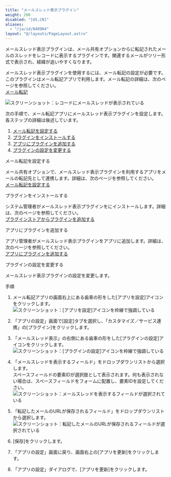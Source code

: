 ```yaml
---
title: "メールスレッド表示プラグイン"
weight: 200
disabled: "[US,CN]"
aliases:
  - "/ja/id/040904"
layout: "@/layouts/PageLayout.astro"
---
```




メールスレッド表示プラグインは、メール共有オプションから<Kintone />に転記されたメールのスレッドをレコードに表示するプラグインです。関連するメールがツリー形式で表示され、経緯が追いやすくなります。

メールスレッド表示プラグインを使用するには、メール転記の設定が必要です。このプラグインは<Kintone />メール転記アプリで利用します。メール転記の詳細は、次のページを参照してください。  
[メール転記](/k/ja/id/040925.html)

<Img src="/k/kintone/img-ja/m_threads_plugin_01.png" alt="スクリーンショット：レコードにメールスレッドが表示されている" />

次の手順で、<Kintone />メール転記アプリにメールスレッド表示プラグインを設定します。各ステップの詳細は後述しています。

<Listsummary>

1. [メール転記を設定する](#m_list_plugin_m_threads_plugin_10)
1. [プラグインをインストールする](#m_list_plugin_m_threads_plugin_20)
1. [アプリにプラグインを追加する](#m_list_plugin_m_threads_plugin_30)
1. [プラグインの設定を変更する](#m_list_plugin_m_threads_plugin_40)

</Listsummary>

<Heading id="m_list_plugin_m_threads_plugin_10">メール転記を設定する</Heading>

メール共有オプションで、メールスレッド表示プラグインを利用するアプリをメールの転記先として連携します。詳細は、次のページを参照してください。  
[メール転記を設定する](/k/ja/id/040926.html)

<Heading id="m_list_plugin_m_threads_plugin_20">プラグインをインストールする</Heading>

<Kintone />システム管理者がメールスレッド表示プラグインを<Kintone />にインストールします。詳細は、次のページを参照してください。  
[プラグインストアからプラグインを追加する](/k/ja/id/0408.html#add_plugin_plugin_20)

<Heading id="m_list_plugin_m_threads_plugin_30">アプリにプラグインを追加する</Heading>

アプリ管理者がメールスレッド表示プラグインをアプリに追加します。詳細は、次のページを参照してください。  
[アプリにプラグインを追加する](/k/ja/id/040566.html#app_settings_plugin_10)

<Heading id="m_list_plugin_m_threads_plugin_40">プラグインの設定を変更する</Heading>

メールスレッド表示プラグインの設定を変更します。

<Heading level={3} id="m_list_plugin_m_threads_plugin_4010">手順</Heading>

1. <Kintone />メール転記アプリの画面右上にある歯車の形をした[アプリを設定]アイコンをクリックします。  
    <Img src="/k/kintone/img-ja/m_history_plugin_02.png" alt="スクリーンショット：[アプリを設定]アイコンを枠線で強調している" />

1. 「アプリの設定」画面で[設定]タブを選択し、「カスタマイズ／サービス連携」の[プラグイン]をクリックします。

1. 「メールスレッド表示」の右側にある歯車の形をした[プラグインの設定]アイコンをクリックします。  
    <Img src="/k/kintone/img-ja/m_threads_plugin_02.png" alt="スクリーンショット：[プラグインの設定]アイコンを枠線で強調している" />

1. 「メールスレッドを表示するフィールド」をドロップダウンリストから選択します。  
スペースフィールドの要素IDが選択肢として表示されます。何も表示されない場合は、スペースフィールドをフォームに配置し、要素IDを設定してください。  
    <Img src="/k/kintone/img-ja/m_threads_plugin_03.png" alt="スクリーンショット：メールスレッドを表示するフィールドが選択されている" />

1. 「転記したメールのURLが保存されるフィールド」をドロップダウンリストから選択します。  
    <Img src="/k/kintone/img-ja/m_threads_plugin_04.png" alt="スクリーンショット：転記したメールのURLが保存されるフィールドが選択されている" />

1. [保存]をクリックします。

1. 「アプリの設定」画面に戻り、画面右上の[アプリを更新]をクリックします。

1. 「アプリの設定」ダイアログで、[アプリを更新]をクリックします。

